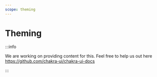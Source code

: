 ```yaml
---
scope: theming
---
```


# Theming

:::info

We are working on providing content for this. Feel free to help us out here https://github.com/chakra-ui/chakra-ui-docs

:::
